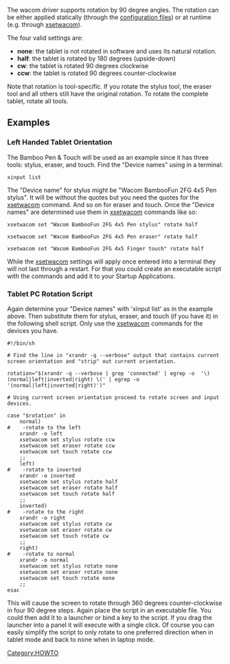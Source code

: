 The wacom driver supports rotation by 90 degree angles. The rotation can be
either applied statically (through the [[Configuring X|configuration
files]]) or at runtime (e.g. through [[xsetwacom]]).

The four valid settings are:
* '''none''': the tablet is not rotated in software and uses its natural rotation.
* '''half''': the tablet is rotated by 180 degrees (upside-down)
* '''cw''': the tablet is rotated 90 degrees clockwise
* '''ccw''': the tablet is rotated 90 degrees counter-clockwise

Note that rotation is tool-specific. If you rotate the stylus tool, the eraser tool and all others still have the original rotation. To rotate the complete tablet, rotate all tools.

== Examples ==

=== Left Handed Tablet Orientation ===
The Bamboo Pen & Touch will be used as an example since it has three tools:  stylus, eraser, and touch.  Find the "Device names" using in a terminal:
<pre>
xinput list
</pre>
The "Device name" for stylus might be "Wacom BambooFun 2FG 4x5 Pen stylus".  It will be without the quotes but you need the quotes for the [[xsetwacom]] command.  And so on for eraser and touch.  Once the "Device names" are determined use them in [[xsetwacom]] commands like so:
<pre>
xsetwacom set "Wacom BambooFun 2FG 4x5 Pen stylus" rotate half 

xsetwacom set "Wacom BambooFun 2FG 4x5 Pen eraser" rotate half

xsetwacom set "Wacom BambooFun 2FG 4x5 Finger touch" rotate half
</pre>
While the [[xsetwacom]] settings will apply once entered into a terminal they will not last through a restart.  For that you could create an executable script with the commands and add it to your Startup Applications.

=== Tablet PC Rotation Script ===
Again determine your "Device names" with 'xinput list' as in the example above.  Then substitute them for stylus, eraser, and touch (if you have it) in the following shell script.  Only use the [[xsetwacom]] commands for the devices you have.
<pre>
#!/bin/sh

# Find the line in "xrandr -q --verbose" output that contains current screen orientation and "strip" out current orientation.

rotation="$(xrandr -q --verbose | grep 'connected' | egrep -o  '\) (normal|left|inverted|right) \(' | egrep -o '(normal|left|inverted|right)')"

# Using current screen orientation proceed to rotate screen and input devices.

case "$rotation" in
    normal)
#    -rotate to the left
    xrandr -o left
    xsetwacom set stylus rotate ccw
    xsetwacom set eraser rotate ccw
    xsetwacom set touch rotate ccw
    ;;
    left)
#    -rotate to inverted
    xrandr -o inverted
    xsetwacom set stylus rotate half
    xsetwacom set eraser rotate half
    xsetwacom set touch rotate half
    ;;
    inverted)
#    -rotate to the right
    xrandr -o right
    xsetwacom set stylus rotate cw
    xsetwacom set eraser rotate cw
    xsetwacom set touch rotate cw
    ;;
    right)
#    -rotate to normal
    xrandr -o normal
    xsetwacom set stylus rotate none
    xsetwacom set eraser rotate none
    xsetwacom set touch rotate none
    ;;
esac
</pre>
This will cause the screen to rotate through 360 degrees counter-clockwise in four 90 degree steps.  Again place the script in an executable file.  You could then add it to a launcher or bind a key to the script.  If you drag the launcher into a panel it will execute with a single click.  Of course you can easily simplify the script to only rotate to one preferred direction when in tablet mode and back to none when in laptop mode.


[[Category:HOWTO]]